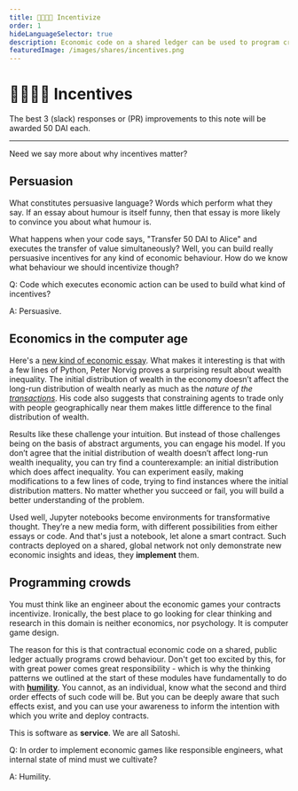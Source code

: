 ```yaml
---
title: 👨‍👩‍👧‍👦 Incentivize
order: 1
hideLanguageSelector: true
description: Economic code on a shared ledger can be used to program crowds. Here we begin the exploration of what kinds of programs we should think about writing and why.
featuredImage: /images/shares/incentives.png
---
```


# 👨‍👩‍👧‍👦 Incentives

The best 3 (slack) responses or (PR) improvements to this note will be awarded 50 DAI each.

---

Need we say more about why incentives matter?

## Persuasion

What constitutes persuasive language? Words which perform what they say. If an essay about 
humour is itself funny, then that essay is more likely to convince you about what humour is.

What happens when your code says, "Transfer 50 DAI to Alice" and executes the transfer of value simultaneously? Well, you can build really persuasive incentives for any kind of economic behaviour. How do we know what behaviour we should incentivize though?

<Flash>

<Card>

Q: Code which executes economic action can be used to build what kind of incentives?

A: Persuasive.

</Card>

</Flash>

## Economics in the computer age

Here's a [new kind of economic essay](https://github.com/norvig/pytudes/blob/master/ipynb/Economics.ipynb). What makes it interesting is that with a few lines of Python, Peter Norvig proves a surprising result about wealth inequality. The initial distribution of wealth in the economy doesn’t affect the long-run distribution of wealth nearly as much as the *nature of the [transactions](/learn/module-4/self-enquiry/#identity-we-can-live-with)*. His code also suggests that constraining agents to trade only with people geographically near them makes little difference to the final distribution of wealth.

Results like these challenge your intuition. But instead of those challenges being on the basis 
of abstract arguments, you can engage his model. If you don’t agree that the initial 
distribution of wealth doesn’t affect long-run wealth inequality, you can try find a 
counterexample: an initial distribution which does affect inequality. You can experiment easily, 
making modifications to a few lines of code, trying to find instances where the initial 
distribution matters. No matter whether you succeed or fail, you will build a better 
understanding of the problem.

Used well, Jupyter notebooks become environments for transformative thought. They’re a new 
media form, with different possibilities from either essays or code. And that's just a notebook, 
let alone a smart contract. Such contracts deployed on a shared, global network not only 
demonstrate new economic insights and ideas, they **implement** them.

## Programming crowds

You must <Link to="https://blog.oceanprotocol.com/towards-a-practice-of-token-engineering-b02feeeff7ca">think like an engineer</Link> 
about the <Link to="https://www.youtube.com/channel/UC-o87lCF9HaEuj0R-3VT1yg">economic games</Link> your contracts incentivize. Ironically, the best place to go looking for clear thinking and 
research in this domain is neither economics, nor psychology. It is computer game design.

The reason for this is that contractual economic code on a shared, public ledger actually 
programs crowd behaviour. Don't get too excited by this, for with great power comes great 
responsibility - which is why the thinking patterns we outlined at the start of these modules 
have fundamentally to do with **[humility](/learn/module-3/humility/)**. You cannot, as an 
individual, know what the second and third order effects of such code will be. But you can be 
deeply aware that such effects exist, and you can use your awareness to inform the intention 
with which you write and deploy contracts.

This is software as **service**. We are all Satoshi.

<Flash>

<Card>

Q: In order to implement economic games like responsible engineers, what internal state of mind must we cultivate?

A: Humility.

</Card>

</Flash>

